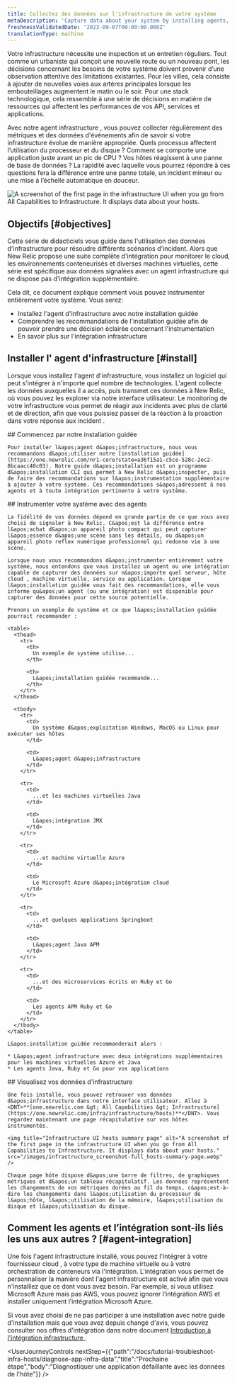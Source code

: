 ```yaml
---
title: Collectez des données sur l'infrastructure de votre système
metaDescription: 'Capture data about your system by installing agents, then view that data in New Relic.'
freshnessValidatedDate: '2023-09-07T00:00:00.000Z'
translationType: machine
---
```


Votre infrastructure nécessite une inspection et un entretien réguliers. Tout comme un urbaniste qui conçoit une nouvelle route ou un nouveau pont, les décisions concernant les besoins de votre système doivent provenir d’une observation attentive des limitations existantes. Pour les villes, cela consiste à ajouter de nouvelles voies aux artères principales lorsque les embouteillages augmentent le matin ou le soir. Pour une stack technologique, cela ressemble à une série de décisions en matière de ressources qui affectent les performances de vos API, services et applications.

Avec notre agent infrastructure , vous pouvez collecter régulièrement des métriques et des données d&apos;événements afin de savoir si votre infrastructure évolue de manière appropriée. Quels processus affectent l’utilisation du processeur et du disque ? Comment se comporte une application juste avant un pic de CPU ? Vos hôtes réagissent à une panne de base de données ? La rapidité avec laquelle vous pourrez répondre à ces questions fera la différence entre une panne totale, un incident mineur ou une mise à l’échelle automatique en douceur.

<img title="Infrastructure UI hosts summary page" alt="A screenshot of the first page in the infrastructure UI when you go from All Capabilities to Infrastructure. It displays data about your hosts." src="/images/infrastructure_screenshot-crop_hosts-summary-page.webp" />

## Objectifs [#objectives]

Cette série de didacticiels vous guide dans l&apos;utilisation des données d&apos;infrastructure pour résoudre différents scénarios d&apos;incident. Alors que New Relic propose une suite complète d&apos;intégration pour monitorer le cloud, les environnements conteneurisés et diverses machines virtuelles, cette série est spécifique aux données signalées avec un agent infrastructure qui ne dispose pas d&apos;intégration supplémentaire.

Cela dit, ce document explique comment vous pouvez instrumenter entièrement votre système. Vous serez:

* Installez l&apos;agent d&apos;infrastructure avec notre installation guidée
* Comprendre les recommandations de l&apos;installation guidée afin de pouvoir prendre une décision éclairée concernant l&apos;instrumentation
* En savoir plus sur l&apos;intégration infrastructure

## Installer l&apos; agent d&apos;infrastructure [#install]

Lorsque vous installez l&apos;agent d&apos;infrastructure, vous installez un logiciel qui peut s&apos;intégrer à n&apos;importe quel nombre de technologies. L&apos;agent collecte les données auxquelles il a accès, puis transmet ces données à New Relic, où vous pouvez les explorer via notre interface utilisateur. Le monitoring de votre infrastructure vous permet de réagir aux incidents avec plus de clarté et de direction, afin que vous puissiez passer de la réaction à la proaction dans votre réponse aux incident .

<Steps>
  <Step>
    ## Commencez par notre installation guidée

    Pour installer l&apos;agent d&apos;infrastructure, nous vous recommandons d&apos;utiliser notre [installation guidée](https://one.newrelic.com/nr1-core?state=a36f15a1-c5ce-528c-2ec2-8bcaacc40c03). Notre guide d&apos;installation est un programme d&apos;installation CLI qui permet à New Relic d&apos;inspecter, puis de faire des recommandations sur l&apos;instrumentation supplémentaire à ajouter à votre système. Ces recommandations s&apos;adressent à nos agents et à toute intégration pertinente à votre système.
  </Step>

  <Step>
    ## Instrumenter votre système avec des agents

    La fidélité de vos données dépend en grande partie de ce que vous avez choisi de signaler à New Relic. C&apos;est la différence entre l&apos;achat d&apos;un appareil photo compact qui peut capturer l&apos;essence d&apos;une scène sans les détails, ou d&apos;un appareil photo reflex numérique professionnel qui redonne vie à une scène.

    Lorsque nous vous recommandons d&apos;instrumenter entièrement votre système, nous entendons que vous installez un agent ou une intégration capable de capturer des données sur n&apos;importe quel serveur, hôte cloud , machine virtuelle, service ou application. Lorsque l&apos;installation guidée vous fait des recommandations, elle vous informe qu&apos;un agent (ou une intégration) est disponible pour capturer des données pour cette source potentielle.

    Prenons un exemple de système et ce que l&apos;installation guidée pourrait recommander :

    <table>
      <thead>
        <tr>
          <th>
            Un exemple de système utilise...
          </th>

          <th>
            L&apos;installation guidée recommande...
          </th>
        </tr>
      </thead>

      <tbody>
        <tr>
          <td>
            Un système d&apos;exploitation Windows, MacOS ou Linux pour exécuter ses hôtes
          </td>

          <td>
            L&apos;agent d&apos;infrastructure
          </td>
        </tr>

        <tr>
          <td>
            ...et les machines virtuelles Java
          </td>

          <td>
            L&apos;intégration JMX
          </td>
        </tr>

        <tr>
          <td>
            ...et machine virtuelle Azure
          </td>

          <td>
            Le Microsoft Azure d&apos;intégration cloud
          </td>
        </tr>

        <tr>
          <td>
            ...et quelques applications Springboot
          </td>

          <td>
            L&apos;agent Java APM
          </td>
        </tr>

        <tr>
          <td>
            ...et des microservices écrits en Ruby et Go
          </td>

          <td>
            Les agents APM Ruby et Go
          </td>
        </tr>
      </tbody>
    </table>

    L&apos;installation guidée recommanderait alors :

    * L&apos;agent infrastructure avec deux intégrations supplémentaires pour les machines virtuelles Azure et Java
    * Les agents Java, Ruby et Go pour vos applications
  </Step>

  <Step>
    ## Visualisez vos données d&apos;infrastructure

    Une fois installé, vous pouvez retrouver vos données d&apos;infrastructure dans notre interface utilisateur. Allez à <DNT>**[one.newrelic.com &gt; All Capabilities &gt; Infrastructure](https://one.newrelic.com/infra/infrastructure/hosts)**</DNT>. Vous regardez maintenant une page récapitulative sur vos hôtes instrumentés.

    <img title="Infrastructure UI hosts summary page" alt="A screenshot of the first page in the infrastructure UI when you go from All Capabilities to Infrastructure. It displays data about your hosts." src="/images/infrastructure_screenshot-full_hosts-summary-page.webp" />

    Chaque page hôte dispose d&apos;une barre de filtres, de graphiques métriques et d&apos;un tableau récapitulatif. Les données représentent les changements de vos métriques dorées au fil du temps, c&apos;est-à-dire les changements dans l&apos;utilisation du processeur de l&apos;hôte, l&apos;utilisation de la mémoire, l&apos;utilisation du disque et l&apos;utilisation du disque.
  </Step>
</Steps>

## Comment les agents et l’intégration sont-ils liés les uns aux autres ? [#agent-integration]

Une fois l&apos;agent infrastructure installé, vous pouvez l&apos;intégrer à votre fournisseur cloud , à votre type de machine virtuelle ou à votre orchestration de conteneurs via l&apos;intégration. L&apos;intégration vous permet de personnaliser la manière dont l&apos;agent infrastructure est activé afin que vous n&apos;installiez que ce dont vous avez besoin. Par exemple, si vous utilisez Microsoft Azure mais pas AWS, vous pouvez ignorer l’intégration AWS et installer uniquement l’intégration Microsoft Azure.

Si vous avez choisi de ne pas participer à une installation avec notre guide d&apos;installation mais que vous avez depuis changé d&apos;avis, vous pouvez consulter nos offres d&apos;intégration dans notre document [Introduction à l&apos;intégration infrastructure ](/docs/infrastructure/infrastructure-integrations/get-started/introduction-infrastructure-integrations).

<UserJourneyControls nextStep={{"path":"/docs/tutorial-troubleshoot-infra-hosts/diagnose-app-infra-data","title":"Prochaine étape","body":"Diagnostiquer une application défaillante avec les données de l'hôte"}} />